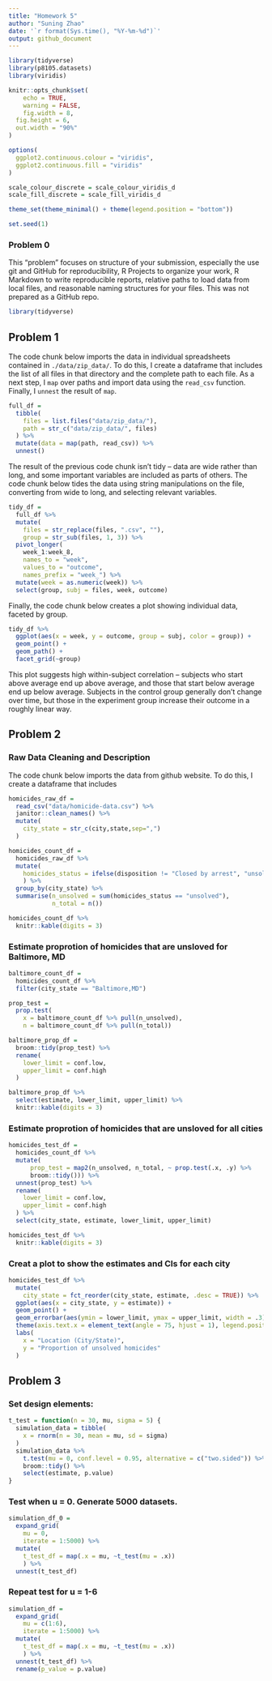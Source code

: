 ```yaml
---
title: "Homework 5"
author: "Suning Zhao"
date: '`r format(Sys.time(), "%Y-%m-%d")`'
output: github_document
---
```


```r
library(tidyverse)
library(p8105.datasets)
library(viridis)

knitr::opts_chunk$set(
	echo = TRUE,
	warning = FALSE,
	fig.width = 8, 
  fig.height = 6,
  out.width = "90%"
)

options(
  ggplot2.continuous.colour = "viridis",
  ggplot2.continuous.fill = "viridis"
)

scale_colour_discrete = scale_colour_viridis_d
scale_fill_discrete = scale_fill_viridis_d

theme_set(theme_minimal() + theme(legend.position = "bottom"))

set.seed(1)
```

### Problem 0

This "problem" focuses on structure of your submission, especially the use git and GitHub for reproducibility, R Projects to organize your work, R Markdown to write reproducible reports, relative paths to load data from local files, and reasonable naming structures for your files. This was not prepared as a GitHub repo.

```r
library(tidyverse)
```


## Problem 1

The code chunk below imports the data in individual spreadsheets contained in `./data/zip_data/`. To do this, I create a dataframe that includes the list of all files in that directory and the complete path to each file. As a next step, I `map` over paths and import data using the `read_csv` function. Finally, I `unnest` the result of `map`.

```r
full_df = 
  tibble(
    files = list.files("data/zip_data/"),
    path = str_c("data/zip_data/", files)
  ) %>% 
  mutate(data = map(path, read_csv)) %>% 
  unnest()
```

The result of the previous code chunk isn't tidy -- data are wide rather than long, and some important variables are included as parts of others. The code chunk below tides the data using string manipulations on the file, converting from wide to long, and selecting relevant variables. 

```r
tidy_df = 
  full_df %>% 
  mutate(
    files = str_replace(files, ".csv", ""),
    group = str_sub(files, 1, 3)) %>% 
  pivot_longer(
    week_1:week_8,
    names_to = "week",
    values_to = "outcome",
    names_prefix = "week_") %>% 
  mutate(week = as.numeric(week)) %>% 
  select(group, subj = files, week, outcome)
```

Finally, the code chunk below creates a plot showing individual data, faceted by group. 

```r
tidy_df %>% 
  ggplot(aes(x = week, y = outcome, group = subj, color = group)) + 
  geom_point() + 
  geom_path() + 
  facet_grid(~group)
```

This plot suggests high within-subject correlation -- subjects who start above average end up above average, and those that start below average end up below average. Subjects in the control group generally don't change over time, but those in the experiment group increase their outcome in a roughly linear way. 

## Problem 2

### Raw Data Cleaning and Description

The code chunk below imports the data from github website. To do this, I create a dataframe that includes 

```r
homicides_raw_df = 
  read_csv("data/homicide-data.csv") %>% 
  janitor::clean_names() %>% 
  mutate(
    city_state = str_c(city,state,sep=",")
  )

homicides_count_df = 
  homicides_raw_df %>% 
  mutate(
    homicides_status = ifelse(disposition != "Closed by arrest", "unsolved", "solved")
    ) %>% 
  group_by(city_state) %>% 
  summarise(n_unsolved = sum(homicides_status == "unsolved"),
            n_total = n())

homicides_count_df %>% 
  knitr::kable(digits = 3) 
```

### Estimate proprotion of homicides that are unsloved for Baltimore, MD

```r
baltimore_count_df = 
  homicides_count_df %>% 
  filter(city_state == "Baltimore,MD")

prop_test = 
  prop.test(
    x = baltimore_count_df %>% pull(n_unsolved), 
    n = baltimore_count_df %>% pull(n_total)) 

baltimore_prop_df = 
  broom::tidy(prop_test) %>% 
  rename(
    lower_limit = conf.low,
    upper_limit = conf.high
  )

baltimore_prop_df %>% 
  select(estimate, lower_limit, upper_limit) %>% 
  knitr::kable(digits = 3)
```

### Estimate proprotion of homicides that are unsloved for all cities

```r
homicides_test_df = 
  homicides_count_df %>%
  mutate(
      prop_test = map2(n_unsolved, n_total, ~ prop.test(.x, .y) %>%
      broom::tidy())) %>%
  unnest(prop_test) %>%
  rename(
    lower_limit = conf.low,
    upper_limit = conf.high
  ) %>% 
  select(city_state, estimate, lower_limit, upper_limit)

homicides_test_df %>% 
  knitr::kable(digits = 3)
```

### Creat a plot to show the estimates and CIs for each city

```r
homicides_test_df %>%
  mutate(
    city_state = fct_reorder(city_state, estimate, .desc = TRUE)) %>% 
  ggplot(aes(x = city_state, y = estimate)) +
  geom_point() +
  geom_errorbar(aes(ymin = lower_limit, ymax = upper_limit, width = .3)) +
  theme(axis.text.x = element_text(angle = 75, hjust = 1), legend.position = "none") +
  labs(
    x = "Location (City/State)",
    y = "Proportion of unsolved homicides"
  )
```


## Problem 3

### Set design elements:

```r
t_test = function(n = 30, mu, sigma = 5) {
  simulation_data = tibble(
    x = rnorm(n = 30, mean = mu, sd = sigma)
  )
  simulation_data %>% 
    t.test(mu = 0, conf.level = 0.95, alternative = c("two.sided")) %>%
    broom::tidy() %>% 
    select(estimate, p.value)
}
```

### Test when u = 0. Generate 5000 datasets.

```r
simulation_df_0 = 
  expand_grid(
    mu = 0,
    iterate = 1:5000) %>% 
  mutate(
    t_test_df = map(.x = mu, ~t_test(mu = .x))
    ) %>%
  unnest(t_test_df)
```

### Repeat test for u = 1-6

```r
simulation_df = 
  expand_grid(
    mu = c(1:6),
    iterate = 1:5000) %>% 
  mutate(
    t_test_df = map(.x = mu, ~t_test(mu = .x))
    ) %>%
  unnest(t_test_df) %>% 
  rename(p_value = p.value)
```

